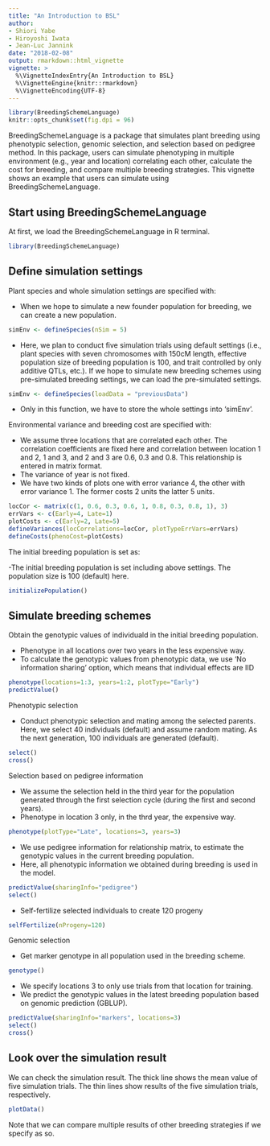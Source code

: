 ```yaml
---
title: "An Introduction to BSL"
author: 
- Shiori Yabe
- Hiroyoshi Iwata
- Jean-Luc Jannink
date: "2018-02-08"
output: rmarkdown::html_vignette
vignette: >
  %\VignetteIndexEntry{An Introduction to BSL}
  %\VignetteEngine{knitr::rmarkdown}
  %\VignetteEncoding{UTF-8}
---
```


```r
library(BreedingSchemeLanguage)
knitr::opts_chunk$set(fig.dpi = 96)
```

BreedingSchemeLanguage is a package that simulates plant breeding using phenotypic selection, genomic selection, and selection based on pedigree method. In this package, users can simulate phenotyping in multiple environment (e.g., year and location) correlating each other, calculate the cost for breeding, and compare multiple breeding strategies.
This vignette shows an example that users can simulate using BreedingSchemeLanguage.

## Start using BreedingSchemeLanguage

At first, we load the BreedingSchemeLanguage in R terminal.

```r
library(BreedingSchemeLanguage)
```

## Define simulation settings

Plant species and whole simulation settings are specified with:

- When we hope to simulate a new founder population for breeding, we can create a new population.

```r
simEnv <- defineSpecies(nSim = 5)
```


- Here, we plan to conduct five simulation trials using default settings (i.e., plant species with seven chromosomes with 150cM length, effective population size of breeding population is 100, and trait controlled by only additive QTLs, etc.). If we hope to simulate new breeding schemes using pre-simulated breeding settings, we can load the pre-simulated settings.

```r
simEnv <- defineSpecies(loadData = "previousData")
```

- Only in this function, we have to store the whole settings into 'simEnv'.

Environmental variance and breeding cost are specified with:

- We assume three locations that are correlated each other. The correlation coefficients are fixed here and correlation between location 1 and 2, 1 and 3, and 2 and 3 are 0.6, 0.3 and 0.8. This relationship is entered in matrix format.
- The variance of year is not fixed.
- We have two kinds of plots one with error variance 4, the other with error variance 1. The former costs 2 units the latter 5 units.

```r
locCor <- matrix(c(1, 0.6, 0.3, 0.6, 1, 0.8, 0.3, 0.8, 1), 3)
errVars <- c(Early=4, Late=1)
plotCosts <- c(Early=2, Late=5)
defineVariances(locCorrelations=locCor, plotTypeErrVars=errVars)
defineCosts(phenoCost=plotCosts)
```

The initial breeding population is set as:

-The initial breeding population is set including above settings. The population size is 100 (default) here.

```r
initializePopulation()
```

## Simulate breeding schemes

Obtain the genotypic values of individuald in the initial breeding population.

- Phenotype in all locations over two years in the less expensive way.
- To calculate the genotypic values from phenotypic data, we use 'No information sharing' option, which means that individual effects are IID

```r
phenotype(locations=1:3, years=1:2, plotType="Early")
predictValue()
```

Phenotypic selection

- Conduct phenotypic selection and mating among the selected parents. Here, we select 40 individuals (default) and assume random mating. As the next generation, 100 individuals are generated (default).

```r
select()
cross()
```

Selection based on pedigree information

- We assume the selection held in the third year for the population generated through the first selection cycle (during the first and second years).
- Phenotype in location 3 only, in the thrd year, the expensive way.

```r
phenotype(plotType="Late", locations=3, years=3)
```

- We use pedigree information for relationship matrix, to estimate the genotypic values in the current breeding population.
- Here, all phenotypic information we obtained during breeding is used in the model.

```r
predictValue(sharingInfo="pedigree")
select()
```

- Self-fertilize selected individuals to create 120 progeny

```r
selfFertilize(nProgeny=120)
```

Genomic selection

- Get marker genotype in all population used in the breeding scheme.

```r
genotype()
```

- We specify locations 3 to only use trials from that location for training.
- We predict the genotypic values in the latest breeding population based on genomic prediction (GBLUP).

```r
predictValue(sharingInfo="markers", locations=3)
select()
cross()
```

## Look over the simulation result

We can check the simulation result. The thick line shows the mean value of five simulation trials. The thin lines show results of the five simulation trials, respectively.

```r
plotData()
```

Note that we can compare multiple results of other breeding strategies if we specify as so.



